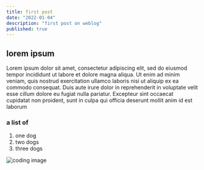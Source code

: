 ```yaml
---
title: first post
date: "2022-01-04"
description: "first post on weblog"
published: true
---
```


## lorem ipsum

Lorem ipsum dolor sit amet, consectetur adipiscing elit, sed do eiusmod tempor incididunt ut labore et dolore magna aliqua. Ut enim ad minim veniam, quis nostrud exercitation ullamco laboris nisi ut aliquip ex ea commodo consequat. Duis aute irure dolor in reprehenderit in voluptate velit esse cillum dolore eu fugiat nulla pariatur. Excepteur sint occaecat cupidatat non proident, sunt in culpa qui officia deserunt mollit anim id est laborum

### a list of

1. one dog
2. two dogs
3. three dogs

![coding image](./coding.jpg)